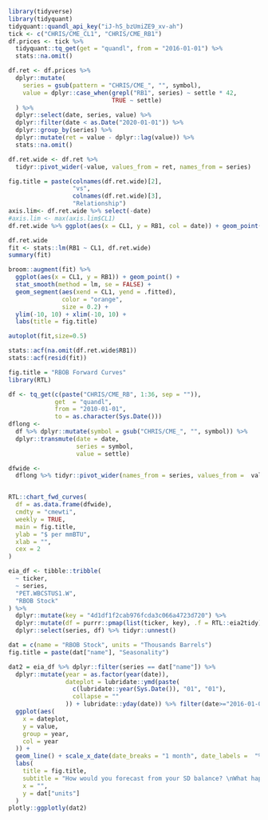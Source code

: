 ```r
library(tidyverse)
library(tidyquant)
tidyquant::quandl_api_key("iJ-hS_bzUmiZE9_xv-ah")
tick <- c("CHRIS/CME_CL1", "CHRIS/CME_RB1")
df.prices <- tick %>%
  tidyquant::tq_get(get = "quandl", from = "2016-01-01") %>%
  stats::na.omit()

df.ret <- df.prices %>%
  dplyr::mutate(
    series = gsub(pattern = "CHRIS/CME_", "", symbol),
    value = dplyr::case_when(grepl("RB1", series) ~ settle * 42,
                             TRUE ~ settle)
  ) %>%
  dplyr::select(date, series, value) %>%
  dplyr::filter(date < as.Date("2020-01-01")) %>%
  dplyr::group_by(series) %>%
  dplyr::mutate(ret = value - dplyr::lag(value)) %>%
  stats::na.omit()

df.ret.wide <- df.ret %>%
  tidyr::pivot_wider(-value, values_from = ret, names_from = series)

fig.title = paste(colnames(df.ret.wide)[2],
                  "vs",
                  colnames(df.ret.wide)[3],
                  "Relationship")
axis.lim<- df.ret.wide %>% select(-date) 
#axis.lim <- max(axis.lim$CL1)
df.ret.wide %>% ggplot(aes(x = CL1, y = RB1, col = date)) + geom_point() + ylim(-10, 10) + xlim(-10, 10) + labs(title = fig.title)

```

```r
df.ret.wide
fit <- stats::lm(RB1 ~ CL1, df.ret.wide)
summary(fit)
```

```r
broom::augment(fit) %>%
  ggplot(aes(x = CL1, y = RB1)) + geom_point() +
  stat_smooth(method = lm, se = FALSE) +
  geom_segment(aes(xend = CL1, yend = .fitted),
               color = "orange",
               size = 0.2) +
  ylim(-10, 10) + xlim(-10, 10) +
  labs(title = fig.title)
```

```r
autoplot(fit,size=0.5)
```

```r
stats::acf(na.omit(df.ret.wide$RB1))
stats::acf(resid(fit))
```

```r
fig.title = "RBOB Forward Curves"
library(RTL)

df <- tq_get(c(paste("CHRIS/CME_RB", 1:36, sep = "")),
             get  = "quandl",
             from = "2010-01-01",
             to = as.character(Sys.Date()))
dflong <-
  df %>% dplyr::mutate(symbol = gsub("CHRIS/CME_", "", symbol)) %>%
  dplyr::transmute(date = date,
                   series = symbol,
                   value = settle)

dfwide <-
  dflong %>% tidyr::pivot_wider(names_from = series, values_from =  value)


RTL::chart_fwd_curves(
  df = as.data.frame(dfwide),
  cmdty = "cmewti",
  weekly = TRUE,
  main = fig.title,
  ylab = "$ per mmBTU",
  xlab = "",
  cex = 2
)
```

```r
eia_df <- tibble::tribble(
  ~ ticker,
  ~ series,
  "PET.WBCSTUS1.W",
  "RBOB Stock"
) %>%
  dplyr::mutate(key = "4d1df1f2cab976fcda3c066a4723d720") %>%
  dplyr::mutate(df = purrr::pmap(list(ticker, key), .f = RTL::eia2tidy)) %>%
  dplyr::select(series, df) %>% tidyr::unnest()

dat = c(name = "RBOB Stock", units = "Thousands Barrels")
fig.title = paste(dat["name"], "Seasonality")

dat2 = eia_df %>% dplyr::filter(series == dat["name"]) %>%
  dplyr::mutate(year = as.factor(year(date)),
                dateplot = lubridate::ymd(paste(
                  c(lubridate::year(Sys.Date()), "01", "01"),
                  collapse = ""
                )) + lubridate::yday(date)) %>% filter(date>="2016-01-01") %>% 
  ggplot(aes(
    x = dateplot,
    y = value,
    group = year,
    col = year
  )) +
  geom_line() + scale_x_date(date_breaks = "1 month", date_labels =  "%b") +
  labs(
    title = fig.title,
    subtitle = "How would you forecast from your SD balance? \nWhat happens to NG Futs time spreads when storage is seasonally low/high?",
    x = "",
    y = dat["units"]
  )
plotly::ggplotly(dat2)
```

